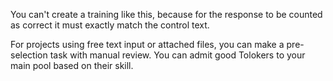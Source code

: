<Cut title="Can I create training for projects where it is not possible to formulate the correct response exactly or review it automatically?">

You can't create a training like this, because for the response to be counted as correct it must exactly match the control text.

For projects using free text input or attached files, you can make a pre-selection task with manual review. You can admit good Tolokers to your main pool based on their skill.

</Cut>